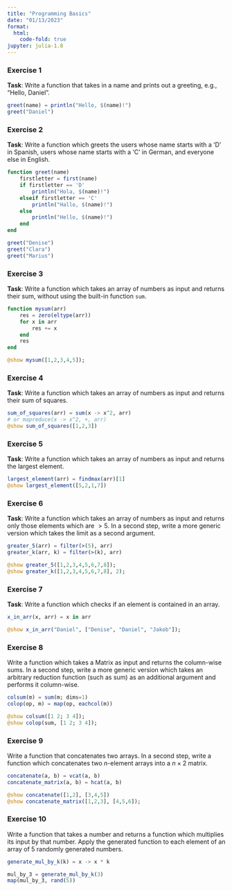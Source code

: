 ```yaml
---
title: "Programming Basics"
date: "01/13/2023"
format:
  html:
    code-fold: true
jupyter: julia-1.8
---
```


### Exercise 1

**Task**: Write a function that takes in a name and prints out a greeting, e.g., "Hello, Daniel".


```julia
greet(name) = println("Hello, $(name)!")
greet("Daniel")
```


### Exercise 2

**Task**: Write a function which greets the users whose name starts with a 'D' in Spanish, users whose name starts with a 'C' in German, and everyone else in English. 


```julia
function greet(name)
    firstletter = first(name)
    if firstletter == 'D'
        println("Hola, $(name)!")
    elseif firstletter == 'C'
        println("Hallo, $(name)!")
    else
        println("Hello, $(name)!")
    end
end

greet("Denise")
greet("Clara")
greet("Marius")
```

### Exercise 3

**Task**: Write a function which takes an array of numbers as input and returns their sum, without using the built-in function `sum`.


```julia
function mysum(arr)
    res = zero(eltype(arr))
    for x in arr
        res += x
    end
    res
end

@show mysum([1,2,3,4,5]);
```


### Exercise 4

**Task**: Write a function which takes an array of numbers as input and returns their sum of squares.


```julia
sum_of_squares(arr) = sum(x -> x^2, arr) 
# or mapreduce(x -> x^2, +, arr)
@show sum_of_squares([1,2,3])
```

### Exercise 5

**Task**: Write a function which takes an array of numbers as input and returns the largest element.


```julia
largest_element(arr) = findmax(arr)[1]
@show largest_element([5,2,1,7])
```


### Exercise 6

**Task**: Write a function which takes an array of numbers as input and returns only those elements which are $>5$. In a second step, write a more generic version which takes the limit as a second argument.


```julia
greater_5(arr) = filter(>(5), arr)
greater_k(arr, k) = filter(>(k), arr)

@show greater_5([1,2,3,4,5,6,7,8]);
@show greater_k([1,2,3,4,5,6,7,8], 2);
```

### Exercise 7

**Task**: Write a function which checks if an element is contained in an array.


```julia
x_in_arr(x, arr) = x in arr

@show x_in_arr("Daniel", ["Denise", "Daniel", "Jakob"]);
```

### Exercise 8

Write a function which takes a Matrix as input and returns the column-wise sums. In a second step, write a more generic version which takes an arbitrary reduction function (such as sum) as an additional argument and performs it column-wise.


```julia
colsum(m) = sum(m; dims=1)
colop(op, m) = map(op, eachcol(m))

@show colsum([1 2; 3 4]);
@show colop(sum, [1 2; 3 4]);
```

### Exercise 9

Write a function that concatenates two arrays. In a second step, write a function which concatenates two $n$-element arrays into a $n \times 2$ matrix.

```julia

concatenate(a, b) = vcat(a, b)
concatenate_matrix(a, b) = hcat(a, b)

@show concatenate([1,2], [3,4,5])
@show concatenate_matrix([1,2,3], [4,5,6]);
```

### Exercise 10

Write a function that takes a number and returns a function which multiplies its input by that number. Apply the generated function to each element of an array of 5 randomly generated numbers.

```julia

generate_mul_by_k(k) = x -> x * k

mul_by_3 = generate_mul_by_k(3)
map(mul_by_3, rand(5))
```